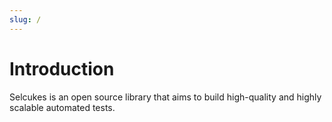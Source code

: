 ```yaml
---
slug: /
---
```



# Introduction

Selcukes is an open source library that aims to build high-quality and highly scalable automated tests.